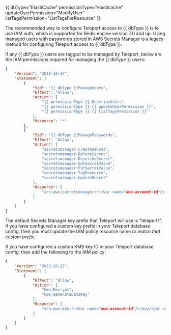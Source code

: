 {{ dbType="ElastiCache" permissionType="elasticache" updateUserPermission="ModifyUser" listTagsPermission="ListTagsForResource" }}

<Admonition type="note">
The recommended way to configure Teleport access to {{ dbType }} is to use IAM
auth, which is supported for Redis engine version 7.0 and up.
Using managed users with passwords stored in AWS Secrets Manager is a legacy
method for configuring Teleport access to {{ dbType }}.
</Admonition>

If any {{ dbType }} users are tagged to be managed by Teleport, below are the
IAM permissions required for managing the {{ dbType }} users:

```json
{
    "Version": "2012-10-17",
    "Statement": [
        {
            "Sid": "{{ dbType }}ManageUsers",
            "Effect": "Allow",
            "Action": [
                "{{ permissionType }}:DescribeUsers",
                "{{ permissionType }}:{{ updateUserPermission }}",
                "{{ permissionType }}:{{ listTagsPermission }}"
            ],
            "Resource": "*"
        },
        {
            "Sid": "{{ dbType }}ManagePasswords",
            "Effect": "Allow",
            "Action": [
                "secretsmanager:CreateSecret",
                "secretsmanager:DeleteSecret",
                "secretsmanager:DescribeSecret",
                "secretsmanager:GetSecretValue",
                "secretsmanager:PutSecretValue",
                "secretsmanager:TagResource",
                "secretsmanager:UpdateSecret"
            ],
            "Resource": [
                "arn:aws:secretsmanager:*:<Var name="aws-account-id"/>:secret:<Var name="teleport"/>/*"
            ]
        }
    ]
}
```

The default Secrets Manager key prefix that Teleport will use is "teleport/".
If you have configured a custom key prefix in your Teleport database config,
then you must update the IAM policy resource name <Var name="teleport"/> to
match that custom prefix.

If you have configured a custom KMS key ID in your Teleport database config,
then add the following to the IAM policy:

```json
{
    "Version": "2012-10-17",
    "Statement": [
        {
            "Effect": "Allow",
            "Action": [
                "kms:Decrypt",
                "kms:GenerateDataKey"
            ],
            "Resource": [
                "arn:aws:kms:*:<Var name="aws-account-id"/>:key/<Var name="your-kms-id"/>"
            ]
        }
    ]
}
```
